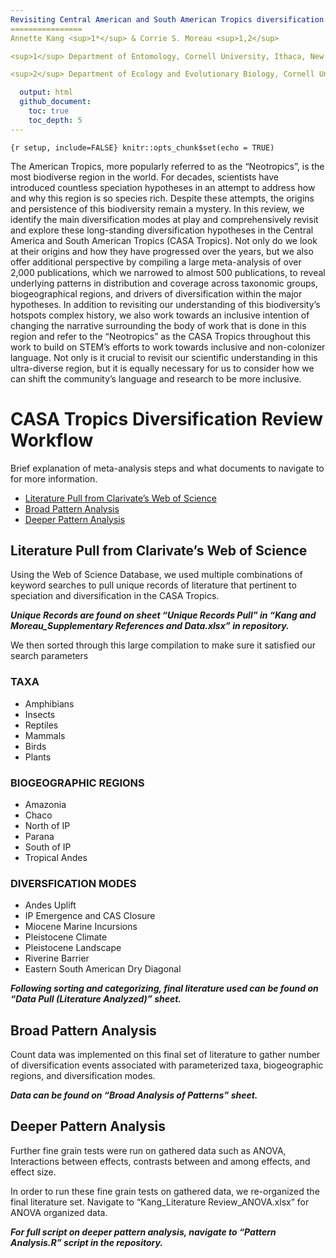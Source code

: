 ```yaml
---
Revisiting Central American and South American Tropics diversification: reviewing known diversification hypotheses, exploring patterns of coverage, and implications for future work
================
Annette Kang <sup>1*</sup> & Corrie S. Moreau <sup>1,2</sup>

<sup>1</sup> Department of Entomology, Cornell University, Ithaca, New York, USA

<sup>2</sup> Department of Ecology and Evolutionary Biology, Cornell University, Ithaca, New York, USA

  output: html
  github_document:
    toc: true
    toc_depth: 5
---
```


```{r setup, include=FALSE} knitr::opts_chunk$set(echo = TRUE)```

The American Tropics, more popularly referred to as the “Neotropics”, is the most biodiverse region in the world. For decades, scientists have introduced countless speciation hypotheses in an attempt to address how and why this region is so species rich. Despite these attempts, the origins and persistence of this biodiversity remain a mystery. In this review, we identify the main diversification modes at play and comprehensively revisit and explore these long-standing diversification hypotheses in the Central America and South American Tropics (CASA Tropics). Not only do we look at their origins and how they have progressed over the years, but we also offer additional perspective by compiling a large meta-analysis of over 2,000 publications, which we narrowed to almost 500 publications, to reveal underlying patterns in distribution and coverage across taxonomic groups, biogeographical regions, and drivers of diversification within the major hypotheses. In addition to revisiting our understanding of this biodiversity’s hotspots complex history, we also work towards an inclusive intention of changing the narrative surrounding the body of work that is done in this region and refer to the “Neotropics” as the CASA Tropics throughout this work to build on STEM’s efforts to work towards inclusive and non-colonizer language. Not only is it crucial to revisit our scientific understanding in this ultra-diverse region, but it is equally necessary for us to consider how we can shift the community’s language and research to be more inclusive.


# CASA Tropics Diversification Review Workflow
Brief explanation of meta-analysis steps and what documents to navigate to for more information.


- [Literature Pull from Clarivate's Web of Science](#literature-pull)
- [Broad Pattern Analysis](#broad-patterns)
- [Deeper Pattern Analysis](#deeper-patterns)


## Literature Pull from Clarivate's Web of Science

Using the Web of Science Database, we used multiple combinations of keyword searches to pull unique records of literature that pertinent to speciation and diversification in the CASA Tropics. 

***Unique Records are found on sheet "Unique Records Pull" in "Kang and Moreau_Supplementary References and Data.xlsx" in repository.***

We then sorted through this large compilation to make sure it satisfied our search parameters 

### TAXA
* Amphibians
* Insects
* Reptiles
* Mammals
* Birds
* Plants

### BIOGEOGRAPHIC REGIONS
* Amazonia
* Chaco
* North of IP
* Parana
* South of IP
* Tropical Andes

### DIVERSFICATION MODES
* Andes Uplift
* IP Emergence and CAS Closure
* Miocene Marine Incursions
* Pleistocene Climate
* Pleistocene Landscape
* Riverine Barrier
* Eastern South American Dry Diagonal

***Following sorting and categorizing, final literature used can be found on "Data Pull (Literature Analyzed)" sheet.***

## Broad Pattern Analysis

Count data was implemented on this final set of literature to gather number of diversification events associated with parameterized taxa, biogeographic regions, and diversification modes. 

***Data can be found on "Broad Analysis of Patterns" sheet.***

## Deeper Pattern Analysis

Further fine grain tests were run on gathered data such as ANOVA, Interactions between effects, contrasts between and among effects, and effect size. 

In order to run these fine grain tests on gathered data, we re-organized the final literature set. Navigate to "Kang_Literature Review_ANOVA.xlsx" for ANOVA organized data. 

***For full script on deeper pattern analysis, navigate to "Pattern Analysis.R" script in the repository.***